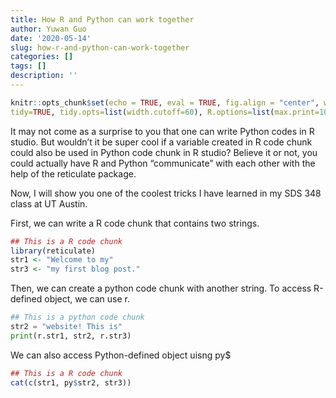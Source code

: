 ```yaml
---
title: How R and Python can work together
author: Yuwan Guo
date: '2020-05-14'
slug: how-r-and-python-can-work-together
categories: []
tags: []
description: ''
---
```


```r
knitr::opts_chunk$set(echo = TRUE, eval = TRUE, fig.align = "center", warning = F, message = F,
tidy=TRUE, tidy.opts=list(width.cutoff=60), R.options=list(max.print=100))
```

It may not come as a surprise to you that one can write Python codes in R studio. But wouldn't it be super cool if a variable created in R code chunk could also be used in Python code chunk in R studio? Believe it or not, you could actually have R and Python "communicate" with each other with the help of the reticulate package.

Now, I will show you one of the coolest tricks I have learned in my SDS 348 class at UT Austin. 

First, we can write a R code chunk that contains two strings.

```R
## This is a R code chunk
library(reticulate)
str1 <- "Welcome to my"
str3 <- "my first blog post."
```

Then, we can create a python code chunk with another string. To access R-defined object, we can use r.

```python
## This is a python code chunk
str2 = "website! This is"
print(r.str1, str2, r.str3)
```

We can also access Python-defined object uisng py$

```R
## This is a R code chunk
cat(c(str1, py$str2, str3))
```